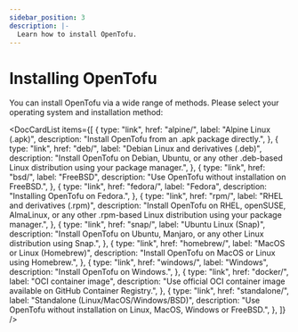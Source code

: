 ```yaml
---
sidebar_position: 3
description: |-
  Learn how to install OpenTofu.
---
```



# Installing OpenTofu

You can install OpenTofu via a wide range of methods. Please select your operating system and installation method:

<DocCardList
    items={[
        {
            type: "link",
            href: "alpine/",
            label: "Alpine Linux (.apk)",
            description: "Install OpenTofu from an .apk package directly.",
        },
        {
            type: "link",
            href: "deb/",
            label: "Debian Linux and derivatives (.deb)",
            description:
                "Install OpenTofu on Debian, Ubuntu, or any other .deb-based Linux distribution using your package manager.",
        },
        {
            type: "link",
            href: "bsd/",
            label: "FreeBSD",
            description:
                "Use OpenTofu without installation on FreeBSD.",
        },
        {
            type: "link",
            href: "fedora/",
            label: "Fedora",
            description: "Installing OpenTofu on Fedora.",
        },
        {
            type: "link",
            href: "rpm/",
            label: "RHEL and derivatives (.rpm)",
            description:
                "Install OpenTofu on RHEL, openSUSE, AlmaLinux, or any other .rpm-based Linux distribution using your package manager.",
        },
        {
            type: "link",
            href: "snap/",
            label: "Ubuntu Linux (Snap)",
            description:
                "Install OpenTofu on Ubuntu, Manjaro, or any other Linux distribution using Snap.",
        },
        {
            type: "link",
            href: "homebrew/",
            label: "MacOS or Linux (Homebrew)",
            description: "Install OpenTofu on MacOS or Linux using Homebrew.",
        },
        {
            type: "link",
            href: "windows/",
            label: "Windows",
            description: "Install OpenTofu on Windows.",
        },
        {
            type: "link",
            href: "docker/",
            label: "OCI container image",
            description:
                "Use official OCI container image available on GitHub Container Registry.",
        },
        {
            type: "link",
            href: "standalone/",
            label: "Standalone (Linux/MacOS/Windows/BSD)",
            description:
                "Use OpenTofu without installation on Linux, MacOS, Windows or FreeBSD.",
        },
    ]}
/>
